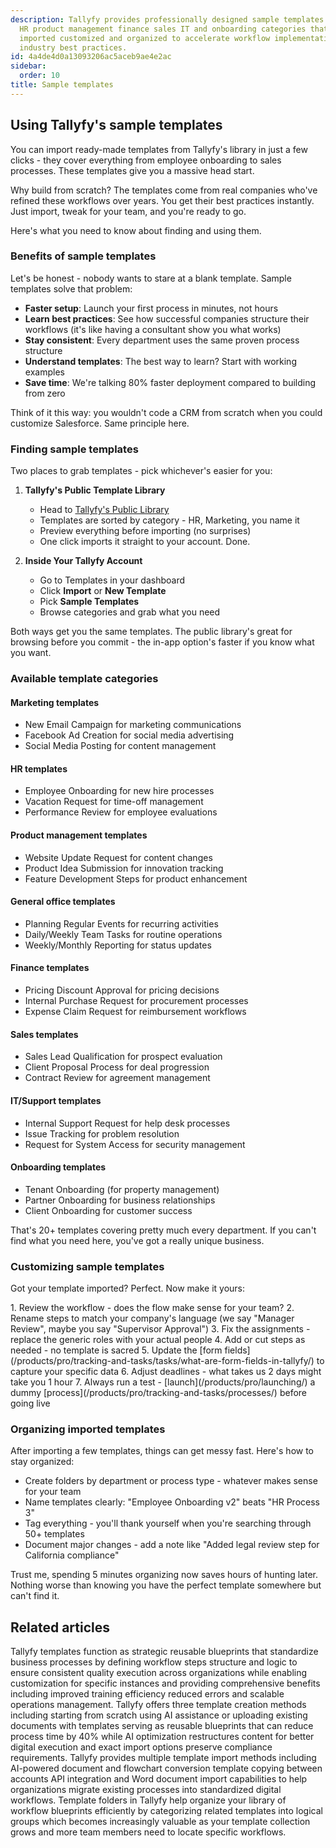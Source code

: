 ```yaml
---
description: Tallyfy provides professionally designed sample templates across marketing
  HR product management finance sales IT and onboarding categories that can be quickly
  imported customized and organized to accelerate workflow implementation while following
  industry best practices.
id: 4a4de4d0a13093206ac5aceb9ae4e2ac
sidebar:
  order: 10
title: Sample templates
---
```



## Using Tallyfy's sample templates

You can import ready-made templates from Tallyfy's library in just a few clicks - they cover everything from employee onboarding to sales processes. These templates give you a massive head start.

Why build from scratch? The templates come from real companies who've refined these workflows over years. You get their best practices instantly. Just import, tweak for your team, and you're ready to go.

Here's what you need to know about finding and using them.

### Benefits of sample templates

Let's be honest - nobody wants to stare at a blank template. Sample templates solve that problem:

- **Faster setup**: Launch your first process in minutes, not hours
- **Learn best practices**: See how successful companies structure their workflows (it's like having a consultant show you what works)
- **Stay consistent**: Every department uses the same proven process structure
- **Understand templates**: The best way to learn? Start with working examples
- **Save time**: We're talking 80% faster deployment compared to building from zero

Think of it this way: you wouldn't code a CRM from scratch when you could customize Salesforce. Same principle here.

### Finding sample templates

Two places to grab templates - pick whichever's easier for you:

1. **Tallyfy's Public Template Library**
   - Head to [Tallyfy's Public Library](https://go.tallyfy.com/public/library)
   - Templates are sorted by category - HR, Marketing, you name it
   - Preview everything before importing (no surprises)
   - One click imports it straight to your account. Done.

2. **Inside Your Tallyfy Account**
   - Go to Templates in your dashboard
   - Click **Import** or **New Template**
   - Pick **Sample Templates**
   - Browse categories and grab what you need

Both ways get you the same templates. The public library's great for browsing before you commit - the in-app option's faster if you know what you want.

### Available template categories

#### Marketing templates
- New Email Campaign for marketing communications
- Facebook Ad Creation for social media advertising
- Social Media Posting for content management

#### HR templates
- Employee Onboarding for new hire processes
- Vacation Request for time-off management
- Performance Review for employee evaluations

#### Product management templates
- Website Update Request for content changes
- Product Idea Submission for innovation tracking
- Feature Development Steps for product enhancement

#### General office templates
- Planning Regular Events for recurring activities
- Daily/Weekly Team Tasks for routine operations
- Weekly/Monthly Reporting for status updates

#### Finance templates
- Pricing Discount Approval for pricing decisions
- Internal Purchase Request for procurement processes
- Expense Claim Request for reimbursement workflows

#### Sales templates
- Sales Lead Qualification for prospect evaluation
- Client Proposal Process for deal progression
- Contract Review for agreement management

#### IT/Support templates
- Internal Support Request for help desk processes
- Issue Tracking for problem resolution
- Request for System Access for security management

#### Onboarding templates
- Tenant Onboarding (for property management)
- Partner Onboarding for business relationships
- Client Onboarding for customer success

That's 20+ templates covering pretty much every department. If you can't find what you need here, you've got a really unique business.

### Customizing sample templates

Got your template imported? Perfect. Now make it yours:

<Steps>
1. Review the workflow - does the flow make sense for your team?
2. Rename steps to match your company's language (we say "Manager Review", maybe you say "Supervisor Approval")
3. Fix the assignments - replace the generic roles with your actual people
4. Add or cut steps as needed - no template is sacred
5. Update the [form fields](/products/pro/tracking-and-tasks/tasks/what-are-form-fields-in-tallyfy/) to capture your specific data
6. Adjust deadlines - what takes us 2 days might take you 1 hour
7. Always run a test - [launch](/products/pro/launching/) a dummy [process](/products/pro/tracking-and-tasks/processes/) before going live
</Steps>

### Organizing imported templates

After importing a few templates, things can get messy fast. Here's how to stay organized:

- Create folders by department or process type - whatever makes sense for your team
- Name templates clearly: "Employee Onboarding v2" beats "HR Process 3"
- Tag everything - you'll thank yourself when you're searching through 50+ templates
- Document major changes - add a note like "Added legal review step for California compliance"

Trust me, spending 5 minutes organizing now saves hours of hunting later. Nothing worse than knowing you have the perfect template somewhere but can't find it.


## Related articles
<CardGrid>
<LinkTitleCard header="<b>Documenting > Templates</b>" href="/products/pro/documenting/templates/" > Tallyfy templates function as strategic reusable blueprints that standardize business processes by defining workflow steps structure and logic to ensure consistent quality execution across organizations while enabling customization for specific instances and providing comprehensive benefits including improved training efficiency reduced errors and scalable operations management. </LinkTitleCard>
<LinkTitleCard header="<b>Templates > Create templates</b>" href="/products/pro/documenting/templates/create-template/" > Tallyfy offers three template creation methods including starting from scratch using AI assistance or uploading existing documents with templates serving as reusable blueprints that can reduce process time by 40% while AI optimization restructures content for better digital execution and exact import options preserve compliance requirements. </LinkTitleCard>
<LinkTitleCard header="<b>Templates > Import a template</b>" href="/products/pro/documenting/templates/import-feature/" > Tallyfy provides multiple template import methods including AI-powered document and flowchart conversion template copying between accounts API integration and Word document import capabilities to help organizations migrate existing processes into standardized digital workflows. </LinkTitleCard>
<LinkTitleCard header="<b>Templates > Using folders for templates</b>" href="/products/pro/documenting/templates/organize-templates-into-folders/" > Template folders in Tallyfy help organize your library of workflow blueprints efficiently by categorizing related templates into logical groups which becomes increasingly valuable as your template collection grows and more team members need to locate specific workflows. </LinkTitleCard>
</CardGrid>